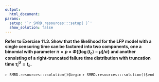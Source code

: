 ```yaml
---
output:
  html_document:
params:
  setup: '`r SMRD.resources:::setup( )`'
  show_solution: false
---
```


__Refer to Exercise 11.3.  Show that the likelihood for the LFP model with a single censoring time can be factored into two components, one a binomial with parameter $\pi=p \times \Phi\{[\log(t_{c})-\mu]/\sigma\}$ and another consisting of a right-truncated failure time distribution with truncation time $\tau_{i}^{U}=t_{c}$.__

`r SMRD.resources:::solution()$begin`
`r SMRD.resources:::solution()$end`
